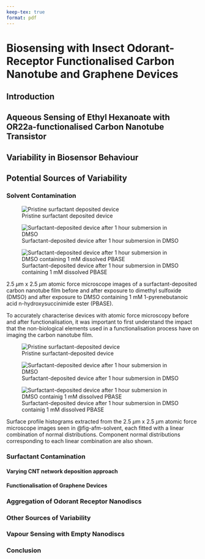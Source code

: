 ```yaml
---
keep-tex: true
format: pdf
---
```


# Biosensing with Insect Odorant-Receptor Functionalised Carbon Nanotube and Graphene Devices

## Introduction

##	Aqueous Sensing of Ethyl Hexanoate with OR22a-functionalised Carbon Nanotube Transistor

<!-- These issues have been studied in detail for soft biological samples such as oligonucleotides, where it was shown that the AFM measurements with common settings can underestimate the actual height by over 50% [22,23,24]. [@Vobornik2023] !-->

##	Variability in Biosensor Behaviour

##	Potential Sources of Variability {#sec-contamination}

### Solvent Contamination

::: {#fig-afm-solvent layout="[[47.5,-5,47.5], [-26.25,47.5,-26.25]]"}

![Pristine surfactant deposited device](figures/ch5/Danica_NTQ14D6_90sCNT_20220915_00596.png){#fig-pristine-afm}

![Surfactant-deposited device after 1 hour submersion in DMSO](figures/ch5/Danica_NTQ14D6_DMSO_W4_20220915_00607.png){#fig-DMSO-afm}

![Surfactant-deposited device after 1 hour submersion in DMSO containing 1 mM dissolved PBASE](figures/ch5/Danica_NTQ14D7_1mMPBASE_W4_20220915_00610.png){#fig-DMSO-PBASE-afm}

2.5 $\mu$m x 2.5 $\mu$m atomic force microscope images of a surfactant-deposited carbon nanotube film before and after exposure to dimethyl sulfoxide (DMSO) and after exposure to DMSO containing 1 mM 1-pyrenebutanoic acid n-hydroxysuccinimide ester (PBASE). 
:::

To accurately characterise devices with atomic force microscopy before and after functionalisation, it was important to first understand the impact that the non-biological elements used in a functionalisation process have on imaging the carbon nanotube film.

::: {#fig-afm-solvent-histograms layout="[[47.5,-5,47.5], [-26.25,47.5,-26.25]]"}

![Pristine surfactant-deposited device](figures/ch5/Danica_NTQ14D6_90sCNT_20220915_00596_histogram.png){#fig-pristine-histogram}

![Surfactant-deposited device after 1 hour submersion in DMSO](figures/ch5/Danica_NTQ14D6_DMSO_W4_20220915_00607_histogram.png){#fig-DMSO-histogram}

![Surfactant-deposited device after 1 hour submersion in DMSO containig 1 mM dissolved PBASE ](figures/ch5/Danica_NTQ14D7_1mMPBASE_W4_20220915_00610_histogram.png){#fig-DMSO-PBASE-histogram}

Surface profile histograms extracted from the 2.5 $\mu$m x 2.5 $\mu$m atomic force microscope images seen in @fig-afm-solvent, each fitted with a linear combination of normal distributions. Component normal distributions corresponding to each linear combination are also shown.

:::

###	Surfactant Contamination {#sec-cnt-deposition-effects}

#### Varying CNT network deposition approach {.unnumbered}

#### Functionalisation of Graphene Devices {.unnumbered} 

###	Aggregation of Odorant Receptor Nanodiscs

###	Other Sources of Variability

###	Vapour Sensing with Empty Nanodiscs

### Conclusion

